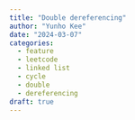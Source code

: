 ```yaml
---
title: "Double dereferencing"
author: "Yunho Kee"
date: "2024-03-07"
categories:
  - feature
  - leetcode
  - linked list
  - cycle
  - double
  - dereferencing
draft: true
---
```


```{=tex}
\begin{align}
\forall a, b, m \in \mathbb{Z}^+, \exists n \text{ such that } a \equiv b + n \pmod{m} \text{ and } 0 \leq y < m.
\end{align}
```